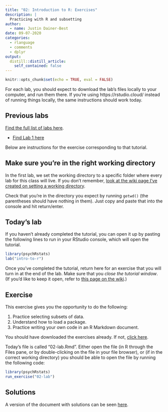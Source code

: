 ```yaml
---
title: "02: Introduction to R: Exercises"
description: |
  Practicing with R and subsetting
author:
  - name: Justin Dainer-Best
date: 09-07-2020
categories:
  - rlanguage
  - comments
  - dplyr
output:
  distill::distill_article:
    self_contained: false
---
```


```r
knitr::opts_chunk$set(echo = TRUE, eval = FALSE)
```

For each lab, you should expect to download the lab's files locally to your computer, and run them there. If you're using https://rstudio.cloud/ instead of running things locally, the same instructions should work today. 

## Previous labs

[Find the full list of labs here](../../labs.html). 

* [Find Lab 1 here](../01-intro-to-r/)

Below are instructions for the exercise corresponding to that tutorial.

## Make sure you're in the right working directory

In the first lab, we set the working directory to a specific folder where every lab for this class will live. If you don't remember, [look at the wiki page I've created on setting a working directory](https://github.com/jdbest/r-psych-stats/wiki/setting-a-working-directory). 

Check that you're in the directory you expect by running `getwd()` (the parentheses should have nothing in them). Just copy and paste that into the console and hit return/enter.

## Today's lab

If you haven't already completed the tutorial, you can open it up by pasting the following lines to run in your RStudio console, which will open the tutorial. 

```r
library(psychRstats)
lab("intro-to-r")
```

Once you've completed the tutorial, return here for an exercise that you will turn in at the end of the lab. Make sure that you *close the tutorial window*. (If you'd like to keep it open, refer to [this page on the wiki](https://github.com/jdbest/r-psych-stats/wiki/Run-a-tutorial-and-exercise-simultaneously).)

## Exercise

This exercise gives you the opportunity to do the following: 

1. Practice selecting subsets of data.
2. Understand how to load a package.
3. Practice writing your own code in an R Markdown document. 

You should have downloaded the exercises already. If not, [click here](../01-intro-to-r/#download-exercises).

Today's file is called "02-lab.Rmd". Either open the file (in R through the Files pane, or by double-clicking on the file in your file browser), or (if in the correct working directory) you should be able to open the file by running the following code:

```r
library(psychRstats)
run_exercise("02-lab")
```

## Solutions

A version of the document with solutions can be seen [here](../../answers/02-lab/).